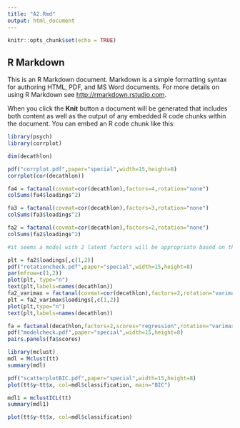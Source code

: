 ```yaml
---
title: "A2.Rmd"
output: html_document
---
```


```r
knitr::opts_chunk$set(echo = TRUE)
```

## R Markdown

This is an R Markdown document. Markdown is a simple formatting syntax for authoring HTML, PDF, and MS Word documents. For more details on using R Markdown see <http://rmarkdown.rstudio.com>.

When you click the **Knit** button a document will be generated that includes both content as well as the output of any embedded R code chunks within the document. You can embed an R code chunk like this:

```r
library(psych)
library(corrplot)

dim(decathlon)

pdf("corrplot.pdf",paper="special",width=15,height=8)
corrplot(cor(decathlon))

fa4 = factanal(covmat=cor(decathlon),factors=4,rotation="none")
colSums(fa4$loadings^2)

fa3 = factanal(covmat=cor(decathlon),factors=3,rotation="none")
colSums(fa3$loadings^2)

fa2 = factanal(covmat=cor(decathlon),factors=2,rotation="none")
colSums(fa2$loadings^2)

#it seems a model with 2 latent factors will be appropriate based on the loadings.
```

```r
plt = fa2$loadings[,c(1,2)]
pdf("rotationcheck.pdf",paper="special",width=15,height=8)
par(mfrow=c(1,2))
plot(plt, type="n")
text(plt,labels=names(decathlon))
fa2_varimax = factanal(covmat=cor(decathlon),factors=2,rotation="varimax")
plt = fa2_varimax$loadings[,c(1,2)]
plot(plt,type="n")
text(plt,labels=names(decathlon))
```

```r
fa = factanal(decathlon,factors=2,scores="regression",rotation="varimax")
pdf("modelcheck.pdf",paper="special",width=15,height=8)
pairs.panels(fa$scores)
```

```r
library(mclust)
mdl = Mclust(tt)
summary(mdl)
```


```r
pdf("scatterplotBIC.pdf",paper="special",width=15,height=8)
plot(tt$y~tt$x, col=mdl$classification, main="BIC")
```

```r
mdl1 = mclustICL(tt)
summary(mdl1)
```
```r
plot(tt$y~tt$x, col=mdl$classification)
```
